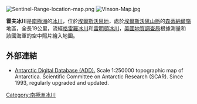 [[Image:Sentinel-Range-location-map.png|thumb]]
[[Image:Vinson-Map.jpg|thumb]]

{{coord|78|32|S|84|20|W|source:GNIS|display=title}}

'''霍夫冰川'''是[[南極洲|南極洲]]的[[冰川|冰川]]，位於[[埃爾斯沃思地|埃爾斯沃思地]]，處於[[埃爾斯沃思山脈|埃爾斯沃思山脈]]的[[森蒂納爾嶺|森蒂納爾嶺]]地區，全長19公里，流經[[格雷羅冰川|格雷羅冰川]]和[[雷明頓冰川|雷明頓冰川]]，[[美國地質調查局|美國地質調查局]]根據測量和該國海軍的空中照片繪入地圖。

==外部連結==
* [http://www.add.scar.org Antarctic Digital Database (ADD).] {{Wayback|url=http://www.add.scar.org/ |date=20170305000653 }} Scale 1:250000 topographic map of Antarctica. Scientific Committee on Antarctic Research (SCAR). Since 1993, regularly upgraded and updated.

{{DEFAULTSORT:Hough Glacier}}
[[Category:南極洲冰川|Category:南極洲冰川]]


{{EllsworthLand-geo-stub}}